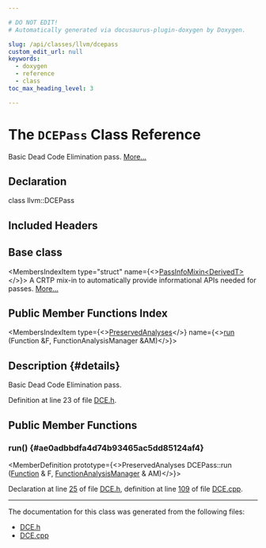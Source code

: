 ```yaml
---

# DO NOT EDIT!
# Automatically generated via docusaurus-plugin-doxygen by Doxygen.

slug: /api/classes/llvm/dcepass
custom_edit_url: null
keywords:
  - doxygen
  - reference
  - class
toc_max_heading_level: 3

---
```





# The `DCEPass` Class Reference

<DoxygenPage pluginConfig={pluginConfig}>

Basic Dead Code Elimination pass. <a href="#details">More...</a>

## Declaration

<CodeBlock>class llvm::DCEPass</CodeBlock>

## Included Headers

<IncludesList>
<IncludesListItem
  filePath="llvm/Transforms/Scalar/DCE.h"
  permalink="/docs/api/files/include/include/llvm/include/llvm/transforms/include/llvm/transforms/scalar/dce-h"
  isLocal="true" />
</IncludesList>

## Base class

<MembersIndex>

<MembersIndexItem
  type="struct"
  name={<><a href="/docs/api/structs/llvm/passinfomixin">PassInfoMixin&lt;DerivedT&gt;</a></>}>
A CRTP mix-in to automatically provide informational APIs needed for passes. <a href="/docs/api/structs/llvm/passinfomixin/#details">More...</a>
</MembersIndexItem>

</MembersIndex>

## Public Member Functions Index

<MembersIndex>

<MembersIndexItem
  type={<><a href="/docs/api/classes/llvm/preservedanalyses">PreservedAnalyses</a></>}
  name={<><a href="#ae0adbbdfa4d74b93465ac5dd85124af4">run</a> (Function &amp;F, FunctionAnalysisManager &amp;AM)</>}>
</MembersIndexItem>

</MembersIndex>

## Description {#details}

Basic Dead Code Elimination pass.

Definition at line 23 of file <a href="/docs/api/files/include/include/llvm/include/llvm/transforms/include/llvm/transforms/scalar/dce-h">DCE.h</a>.

<SectionDefinition>

## Public Member Functions

### run() {#ae0adbbdfa4d74b93465ac5dd85124af4}

<MemberDefinition
  prototype={<>PreservedAnalyses DCEPass::run (<a href="/docs/api/classes/llvm/function">Function</a> &amp; F, <a href="/docs/api/namespaces/llvm/#adce09a5a0de0e3177eb00e932734af2f">FunctionAnalysisManager</a> &amp; AM)</>}>

Declaration at line <a href="/docs/api/files/include/include/llvm/include/llvm/transforms/include/llvm/transforms/scalar/dce-h/#l00025">25</a> of file <a href="/docs/api/files/include/include/llvm/include/llvm/transforms/include/llvm/transforms/scalar/dce-h">DCE.h</a>, definition at line <a href="/docs/api/files/lib/lib/transforms/lib/transforms/scalar/dce-cpp/#l00109">109</a> of file <a href="/docs/api/files/lib/lib/transforms/lib/transforms/scalar/dce-cpp">DCE.cpp</a>.
</MemberDefinition>

</SectionDefinition>

<hr/>

The documentation for this class was generated from the following files:

<ul>
<li><a href="/docs/api/files/include/include/llvm/include/llvm/transforms/include/llvm/transforms/scalar/dce-h">DCE.h</a></li>
<li><a href="/docs/api/files/lib/lib/transforms/lib/transforms/scalar/dce-cpp">DCE.cpp</a></li>
</ul>

</DoxygenPage>
